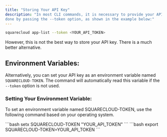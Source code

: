 ```yaml
---
title: "Storing Your API Key"
description: "In most CLI commands, it is necessary to provide your API key. This can be
done by passing the --token option, as shown in the example below:"
---
```


```bash
squarecloud app-list --token <YOUR_API_TOKEN>
```

However, this is not the best way to store your API key. There is a
much better alternative.

## Environment Variables:

Alternatively, you can set your API key as an environment variable
named `SQUARECLOUD-TOKEN`. The command will automatically read this variable
if the `--token` option is not used.

### Setting Your Environment Variable:

To set an environment variable named SQUARECLOUD-TOKEN, use the
following command based on your operating system.

<Tabs>
    <Tab title="Windows">
        ```bash
        setx SQUARECLOUD-TOKEN "YOUR_API_TOKEN"
        ```
    </Tab>
    <Tab title="Linux">
        ```bash
        export SQUARECLOUD-TOKEN=YOUR_API_TOKEN
        ```
    </Tab>
</Tabs>
